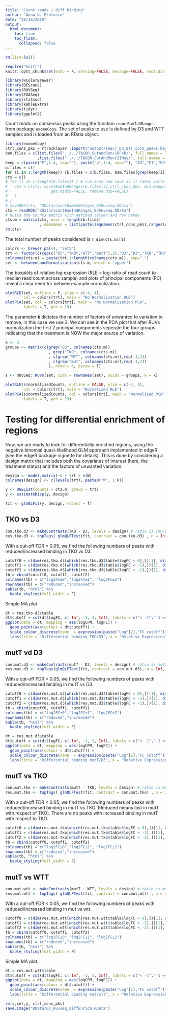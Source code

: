 ```yaml
---
title: "Count reads / diff binding"
author: "Anna V. Protasio"
date: "28/10/2019"
output:
  html_document:
    toc: true
    toc_float:
      collapsed: false
---
```


```r
rm(list=ls())

require("knitr")
knitr::opts_chunk$set(echo = F, warning=FALSE, message=FALSE, root.dir = "/Volumes/GoogleDrive/Shared drives/Douse_Protasio/git_repo/cut_and_run_douse")
```

```r
library(RColorBrewer)
library(DEScan2)
library(RUVSeq)
library(EDASeq)
library(statmod)
library(kableExtra)
library(tidyr)
library(ggplot2)
```

Count reads on consensus peaks using the function `countBamInGRanges` from package `exomeCopy`. The set of peaks to use is defined by D3 and WTT samples and is loaded from an RData object. 

```r
library(exomeCopy)
ctrl_cons_pks = rtracklayer::import("output/seacr_D3_WTT_cons_peaks.bed")
bam.files = c(list.files("../../TASOR_CutAndRun/18Feb/", full.names = T, pattern = "bam$")
              ,list.files("../../TASOR_CutAndRun/21May/", full.names = T, pattern = "bam$"))
keep = c(paste("F",1:4, sep=""), paste("a",1:4, sep=""), "A3","E1","B3","E2")
b.files = c()
for (i in 1:length(keep)) {b.files = c(b.files, bam.files[grep(keep[i],bam.files)])}
cts = c()              
# for (i in 1:length(b.files)) { # run once and save as it takes quite some time
#   cts = c(cts, countBamInGRanges(b.files[i],ctrl_cons_pks, min.mapq=1, read.width=1, stranded.start=FALSE,
#                   get.width=FALSE, remove.dup=FALSE)
#   )
# }
# saveRDS(cts, "RData/countBamInGRanges_03Ruvseq.RData")
cts = readRDS("RData/countBamInGRanges_03Ruvseq.RData")
# build the counts matrix with defined column and row names
cts.m = matrix(cts, ncol = length(b.files)
               , dimnames = list(paste(seqnames(ctrl_cons_pks),ranges(ctrl_cons_pks), sep = ":"), keep))
rm(cts)
```

The total number of peaks considered is `r dim(cts.m)[1]`

```r
colors <- brewer.pal(4, "Set2")
trt <- factor(c(rep(c("D3","TKO","WTT","mutT"),2),"D3","D3","TKO","TKO"))
colnames(cts.m) = paste(trt,1:length(colnames(cts.m)), sep=".")
set <- betweenLaneNormalization(cts.m, which = "upper")
```

The boxplots of relative log expression (RLE = log-ratio of read count to median read count across sample) and plots of principal components (PC) reveal a clear need for between-sample normalization.

```r
plotRLE(set, outline = F, ylim = c(-4, 4), 
        col = colors[trt], main = "No Normalization RLE")
plotPCA(set, col = colors[trt], main = "No Normalization PCA", 
        labels = T, pch = 19)
```

The parameter **k** dictates the number of factors of unwanted to variation to remove, in this case we use 3. We can see in the PCA plot that after RUVs normalization the first 2 principal components seperate the four groups indicating that the treatment is NOW the major source of variation.

```r
k <- 3
groups <- matrix(c(grep("D3", colnames(cts.m))
                   , grep("TKO", colnames(cts.m))
                   , c(grep("WTT", colnames(cts.m)),rep(-1,2))
                   , c(grep("mut", colnames(cts.m)),rep(-1,2))
                   ), nrow = 4, byrow = T)

s <- RUVSeq::RUVs(set, cIdx = rownames(set), scIdx = groups, k = k)
```

```r
plotRLE(s$normalizedCounts, outline = FALSE, ylim = c(-4, 4), 
        col = colors[trt], main = "Normalized RLE")
plotPCA(s$normalizedCounts, col = colors[trt], main = "Normalized PCA",
        labels = T, pch = 19)
```


# Testing for differential enrichment of regions

Now, we are ready to look for differentially enriched regions, using the negative binomial quasi-likelihood GLM approach implemented in edgeR (see the edgeR package vignette for details). This is done by considering a design matrix that includes both the covariates of interest (here, the treatment status) and the factors of unwanted variation.

```r
design <- model.matrix(~0 + trt + s$W)
colnames(design) <- c(levels(trt), paste0("W", 1:k))

y <- DGEList(counts = cts.m, group = trt)
y <- estimateDisp(y, design)

fit <- glmQLFit(y, design, robust = T) 

```

## TKO vs D3

```r
con.tko.d3 <- makeContrasts(TKO - D3, levels = design) # ratio is TKO/D3, postive values are over represented in TKO
res.tko.d3 <- topTags( glmQLFTest(fit, contrast = con.tko.d3) , n = Inf, p.value = 0.05)

```

With a cut-off FDR < 0.05, we find the following numbers of peaks with reduced/increased binding in TKO vs D3. 

```r
cutoff0 = c(dim(res.tko.d3[which(res.tko.d3$table$logFC < 0),])[1], dim(res.tko.d3[which(res.tko.d3$table$logFC > 0),])[1])
cutoff1 = c(dim(res.tko.d3[which(res.tko.d3$table$logFC < -1),])[1], dim(res.tko.d3[which(res.tko.d3$table$logFC > 1),])[1])
cutoff2 = c(dim(res.tko.d3[which(res.tko.d3$table$logFC < -2),])[1], dim(res.tko.d3[which(res.tko.d3$table$logFC > 2),])[1])
tb = cbind(cutoff0, cutoff1, cutoff2)
colnames(tb) = c("log2FC±0","log2FC±1", "log2FC±2")
rownames(tb) = c("reduced","increased")
kable(tb, "html") %>%
  kable_styling(full_width = F)
```

Simple MA plot.

```r
dt = res.tko.d3$table
dt$cutoff = cut(dt$logFC, c(-Inf, -1, 1, Inf), labels = c("< -1","-1 =< x =< 1","> 1"))
ggplot(data = dt, mapping = aes(logCPM, logFC)) +
  geom_point(aes(colour = dt$cutoff)) +
  scale_colour_discrete(name  = expression(paste("Log"[2],"FC cutoff"))) +
  labs(title = "Differential binding TKO/D3", x = "Relative Expression", y = expression(paste("Log"[2]," Fold Change")))
```

## mutT vd D3

```r
con.mut.d3 <- makeContrasts(mutT - D3, levels = design) # ratio is mut/D3, positive values are over represented in mut
res.mut.d3 <- topTags(glmQLFTest(fit, contrast = con.mut.d3), n = Inf, p.value = 0.05)
```


With a cut-off FDR < 0.05, we find the following numbers of peaks with reduced/increased binding in mutT vs D3. 

```r
cutoff0 = c(dim(res.mut.d3[which(res.mut.d3$table$logFC < 0),])[1], dim(res.mut.d3[which(res.mut.d3$table$logFC > 0),])[1])
cutoff1 = c(dim(res.mut.d3[which(res.mut.d3$table$logFC < -1),])[1], dim(res.mut.d3[which(res.mut.d3$table$logFC > 1),])[1])
cutoff2 = c(dim(res.mut.d3[which(res.mut.d3$table$logFC < -2),])[1], dim(res.mut.d3[which(res.mut.d3$table$logFC > 2),])[1])
tb = cbind(cutoff0, cutoff1, cutoff2)
colnames(tb) = c("log2FC±0","log2FC±1", "log2FC±2")
rownames(tb) = c("reduced","increased")
kable(tb, "html") %>%
  kable_styling(full_width = F)
```

```r
dt = res.mut.d3$table
dt$cutoff = cut(dt$logFC, c(-Inf, -1, 1, Inf), labels = c("< -1","-1 =< x =< 1","> 1"))
ggplot(data = dt, mapping = aes(logCPM, logFC)) +
  geom_point(aes(colour = dt$cutoff)) +
  scale_colour_discrete(name  = expression(paste("Log"[2],"FC cutoff"))) +
  labs(title = "Differential binding mutT/D3", x = "Relative Expression", y = expression(paste("Log"[2]," Fold Change")))
```

## mutT vs TKO

```r
con.mut.tko <- makeContrasts(mutT - TKO, levels = design) # ratio is mut/D3, positive values are over represented in mut
res.mut.tko <- topTags( glmQLFTest(fit, contrast = con.mut.tko) , n = Inf, p.value = 0.05)
```


With a cut-off FDR < 0.05, we find the following numbers of peaks with reduced/increased binding in mutT vs TKO. (Reduced means lost in mutT with respect of TKO). There are no peaks with increased binding in mutT with respect to TKO.   

```r
cutoff0 = c(dim(res.mut.tko[which(res.mut.tko$table$logFC < 0),])[1], dim(res.mut.tko[which(res.mut.tko$table$logFC > 0),])[1])
cutoff1 = c(dim(res.mut.tko[which(res.mut.tko$table$logFC < -1),])[1], dim(res.mut.tko[which(res.mut.tko$table$logFC > 1),])[1])
cutoff2 = c(dim(res.mut.tko[which(res.mut.tko$table$logFC < -2),])[1], dim(res.mut.tko[which(res.mut.tko$table$logFC > 2),])[1])
tb = cbind(cutoff0, cutoff1, cutoff2)
colnames(tb) = c("log2FC±0","log2FC±1", "log2FC±2")
rownames(tb) = c("reduced","increased")
kable(tb, "html") %>%
  kable_styling(full_width = F)
```

## mutT vs WTT

```r
con.mut.wtt <- makeContrasts(mutT - WTT, levels = design) # ratio is mut/wtt, postive values are over represented in mut
res.mut.wtt <- topTags( glmQLFTest(fit, contrast = con.mut.wtt) , n = Inf, p.value = 0.05)

```

With a cut-off FDR < 0.05, we find the following numbers of peaks with reduced/increased binding in mut vs wtt. 

```r
cutoff0 = c(dim(res.mut.wtt[which(res.mut.wtt$table$logFC < 0),])[1], dim(res.mut.wtt[which(res.mut.wtt$table$logFC > 0),])[1])
cutoff1 = c(dim(res.mut.wtt[which(res.mut.wtt$table$logFC < -1),])[1], dim(res.mut.wtt[which(res.mut.wtt$table$logFC > 1),])[1])
cutoff2 = c(dim(res.mut.wtt[which(res.mut.wtt$table$logFC < -2),])[1], dim(res.mut.wtt[which(res.mut.wtt$table$logFC > 2),])[1])
tb = cbind(cutoff0, cutoff1, cutoff2)
colnames(tb) = c("log2FC±0","log2FC±1", "log2FC±2")
rownames(tb) = c("reduced","increased")
kable(tb, "html") %>%
  kable_styling(full_width = F)
```

Simple MA plot.

```r
dt = res.mut.wtt$table
dt$cutoff = cut(dt$logFC, c(-Inf, -1, 1, Inf), labels = c("< -1","-1 =< x =< 1","> 1"))
ggplot(data = dt, mapping = aes(logCPM, logFC)) +
  geom_point(aes(colour = dt$cutoff)) +
  scale_colour_discrete(name  = expression(paste("Log"[2],"FC cutoff"))) +
  labs(title = "Differential binding mut/wtt", x = "Relative Expression", y = expression(paste("Log"[2]," Fold Change")))
```



```r
rm(s,set,y, ctrl_cons_pks)
save.image("RData/03_Ruvseq_diffEnrich.RData")
```



